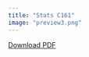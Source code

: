 ```yaml
---
title: "Stats C161"
image: "preview3.png"
---
```


[Download PDF](Stats%20C161%20Final%20Paper.pdf)
